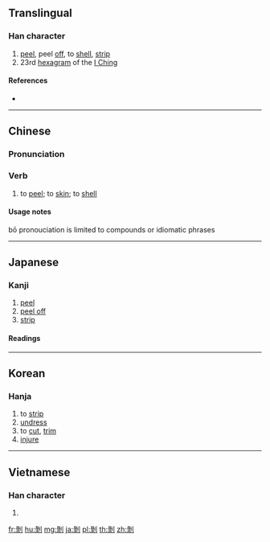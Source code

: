 {{also|剥}}
==Translingual==

===Han character===
{{Han char|rn=18|rad=刀|as=08|sn=10|four=22100|canj=VELN|ids=⿰彔刂}}

# [[peel]], peel [[off]], to [[shell]], [[strip]]
# 23rd [[hexagram]] of the [[I Ching]]

====References====
* {{Han ref|kx=0141.210|dkj=02049|dj=0321.040|hdz=10346.040|uh=525D|ud=21085|bh=ADE9|bd=44521}}

----

==Chinese==
{{zh-forms|s=剥}}

===Pronunciation===
{{zh-pron
|m=bāo,bō
|c=mok1
|cat=v
}}

===Verb===
{{zh-verb}}

# to [[peel]]; to [[skin]]; to [[shell]]

====Usage notes====
bō pronouciation is limited to compounds or idiomatic phrases

----

==Japanese==

===Kanji===
{{ja-kanji|grade=|rs=刀08|style=ky|shin=剥}}

# [[peel]]
# [[peel off]]
# [[strip]]

====Readings====
{{ja-readings|goon=[[ほく]] (hoku)|kanon=[[はく]] (haku)|kun=[[はぐ]] (hagu), [[むく]] (muku), [[はげる]] (hageru)}}

----

==Korean==

===Hanja===
{{ko-hanja|hangeul=박|rv=bak|mr=pak|y=pak}}

# to [[strip]]
# [[undress]]
# to [[cut]], [[trim]]
# [[injure]]

----

==Vietnamese==

===Han character===
{{vi-hantu|[[bóc]]|rs=刀08}}

# {{defn|lang=vi|sort=刀08}}

[[fr:剝]]
[[hu:剝]]
[[mg:剝]]
[[ja:剝]]
[[pl:剝]]
[[th:剝]]
[[zh:剝]]